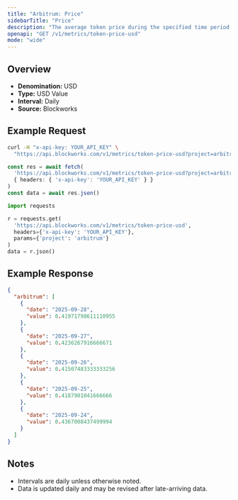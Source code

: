 ```yaml
---
title: "Arbitrum: Price"
sidebarTitle: "Price"
description: "The average token price during the specified time period for the native asset of that chain."
openapi: "GET /v1/metrics/token-price-usd"
mode: "wide"
---
```


## Overview

- **Denomination:** USD
- **Type:** USD Value
- **Interval:** Daily
- **Source:** Blockworks

## Example Request

<CodeGroup>

```bash cURL
curl -H "x-api-key: YOUR_API_KEY" \
  "https://api.blockworks.com/v1/metrics/token-price-usd?project=arbitrum"
```

```typescript TypeScript
const res = await fetch(
  'https://api.blockworks.com/v1/metrics/token-price-usd?project=arbitrum',
  { headers: { 'x-api-key': 'YOUR_API_KEY' } }
)
const data = await res.json()
```

```python Python
import requests

r = requests.get(
  'https://api.blockworks.com/v1/metrics/token-price-usd',
  headers={'x-api-key': 'YOUR_API_KEY'},
  params={'project': 'arbitrum'}
)
data = r.json()
```

</CodeGroup>

## Example Response

```json
{
  "arbitrum": [
    {
      "date": "2025-09-28",
      "value": 0.41971798611110955
    },
    {
      "date": "2025-09-27",
      "value": 0.4236267916666671
    },
    {
      "date": "2025-09-26",
      "value": 0.41507483333333256
    },
    {
      "date": "2025-09-25",
      "value": 0.4187901041666666
    },
    {
      "date": "2025-09-24",
      "value": 0.4367008437499994
    }
  ]
}
```

## Notes
- Intervals are daily unless otherwise noted.
- Data is updated daily and may be revised after late-arriving data.